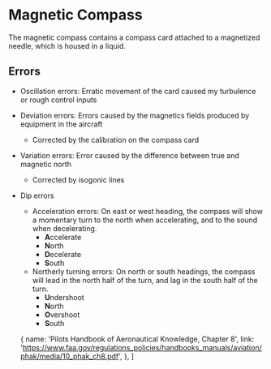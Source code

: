 

# Magnetic Compass

The magnetic compass contains a compass card attached to a magnetized needle,
which is housed in a liquid.

## Errors

-   Oscillation errors: Erratic movement of the card caused my turbulence or
    rough control inputs
-   Deviation errors: Errors caused by the magnetics fields produced by
    equipment in the aircraft
    -   Corrected by the calibration on the compass card
-   Variation errors: Error caused by the difference between true and magnetic
    north
    -   Corrected by isogonic lines
-   Dip errors
    -   Acceleration errors: On east or west heading, the compass will show a
        momentary turn to the north when accelerating, and to the sound when
        decelerating.
        -   **A**ccelerate
        -   **N**orth
        -   **D**ecelerate
        -   **S**outh
    -   Northerly turning errors: On north or south headings, the compass will
        lead in the north half of the turn, and lag in the south half of the
        turn.
        -   **U**ndershoot
        -   **N**orth
        -   **O**vershoot
        -   **S**outh

    {
        name: 'Pilots Handbook of Aeronautical Knowledge, Chapter 8',
        link: 'https://www.faa.gov/regulations_policies/handbooks_manuals/aviation/phak/media/10_phak_ch8.pdf',
    },
]
